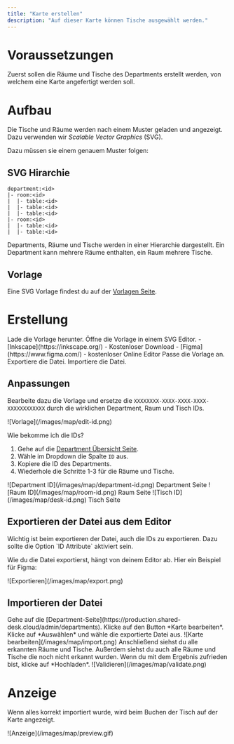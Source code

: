 ```yaml
---
title: "Karte erstellen"
description: "Auf dieser Karte können Tische ausgewählt werden."
---
```


# Voraussetzungen

Zuerst sollen die Räume und Tische des Departments erstellt werden, von welchem eine Karte angefertigt werden soll.

# Aufbau

Die Tische und Räume werden nach einem Muster geladen und angezeigt. Dazu verwenden wir *Scalable Vector Graphics* (SVG).

Dazu müssen sie einem genauem Muster folgen:

## SVG Hirarchie

```
department:<id>
|- room:<id>
|  |- table:<id>
|  |- table:<id>
|  |- table:<id>
|- room:<id>
|  |- table:<id>
|  |- table:<id>
```
Departments, Räume und Tische werden in einer Hierarchie dargestellt. Ein Department kann mehrere Räume enthalten, ein Raum mehrere Tische.

## Vorlage

Eine SVG Vorlage findest du auf der [Vorlagen Seite](/map/dynamic-example).

# Erstellung
<Steps>
    <Step>Lade die Vorlage herunter.</Step>
    <Step>
        Öffne die Vorlage in einem SVG Editor.
        - [Inkscape](https://inkscape.org/) - Kostenloser Download
        - [Figma](https://www.figma.com/) - kostenloser Online Editor
    </Step>
    <Step>Passe die Vorlage an.</Step>
    <Step>Exportiere die Datei.</Step>
    <Step>Importiere die Datei.</Step>
</Steps>

## Anpassungen

Bearbeite dazu die Vorlage und ersetze die `XXXXXXXX-XXXX-XXXX-XXXX-XXXXXXXXXXXX` durch die wirklichen Department, Raum und Tisch IDs.

<Frame>
    ![Vorlage](/images/map/edit-id.png)
</Frame>

Wie bekomme ich die IDs?

1. Gehe auf die [Department Übersicht Seite](https://production.shared-desk.cloud/admin/departments).
2. Wähle im Dropdown die Spalte `ID` aus.
3. Kopiere die ID des Departments.
4. Wiederhole die Schritte 1-3 für die Räume und Tische.

<Tabs>
    <Tab title="Department">
        ![Department ID](/images/map/department-id.png)
        Department Seite
    </Tab>
    <Tab title="Raum">
        ![Raum ID](/images/map/room-id.png)
        Raum Seite
    </Tab>
    <Tab title="Tisch">
        ![Tisch ID](/images/map/desk-id.png)
        Tisch Seite
    </Tab>
</Tabs>

## Exportieren der Datei aus dem Editor


<Warning>
    Wichtig ist beim exportieren der Datei, auch die IDs zu exportieren. Dazu sollte die Option `ID Attribute` aktiviert
    sein.
</Warning>

Wie du die Datei exportierst, hängt von deinem Editor ab. Hier ein Beispiel für Figma:
<Frame>
    ![Exportieren](/images/map/export.png)
</Frame>

## Importieren der Datei
<Steps>
    <Step>Gehe auf die [Department-Seite](https://production.shared-desk.cloud/admin/departments).</Step>
    <Step>Klicke auf den Button *Karte bearbeiten*.</Step>
    <Step>Klicke auf *Auswählen* und wähle die exportierte Datei aus. ![Karte
        bearbeiten](/images/map/import.png)</Step>
    <Step>Anschließend siehst du alle erkannten Räume und Tische. Außerdem siehst du auch alle Räume und Tische die noch
        nicht erkannt wurden. Wenn du mit dem Ergebnis zufrieden bist, klicke auf *Hochladen*.
        ![Validieren](/images/map/validate.png)</Step>

</Steps>

# Anzeige

Wenn alles korrekt importiert wurde, wird beim Buchen der Tisch auf der Karte angezeigt.

<Frame>
    ![Anzeige](/images/map/preview.gif)
</Frame>
